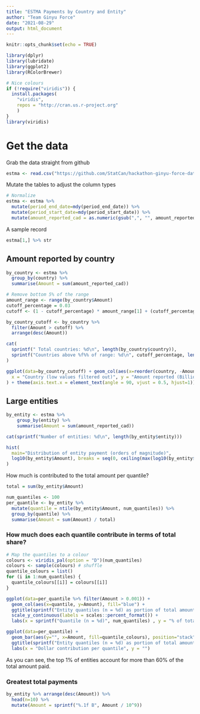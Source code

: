 ```yaml
---
title: "ESTMA Payments by Country and Entity"
author: "Team Ginyu Force"
date: "2021-08-29"
output: html_document
---
```


```r
knitr::opts_chunk$set(echo = TRUE)
```

```r
library(dplyr)
library(lubridate)
library(ggplot2)
library(RColorBrewer)

# Nice colours
if (!require("viridis")) { 
  install.packages(
    "viridis",
    repos = "http://cran.us.r-project.org"
    )
}
library(viridis)
```

# Get the data

Grab the data straight from github

```r
estma <- read.csv("https://github.com/StatCan/hackathon-ginyu-force-data/raw/main/estma-payments.csv")
```

Mutate the tables to adjust the column types

```r
# Normalize 
estma <- estma %>%
  mutate(period_end_date=mdy(period_end_date)) %>%
  mutate(period_start_date=mdy(period_start_date)) %>%
  mutate(amount_reported_cad = as.numeric(gsub(",", "", amount_reported_cad)))

```

A sample record

```r
estma[1,] %>% str
```


## Amount reported by country

```r
by_country <- estma %>%
  group_by(country) %>%
  summarise(Amount = sum(amount_reported_cad))

# Remove bottom 5% of the range
amount_range <- range(by_country$Amount)
cutoff_percentage = 0.03
cutoff <- (1 - cutoff_percentage) * amount_range[1] + (cutoff_percentage) * amount_range[2]

by_country_cutoff <- by_country %>%
  filter(Amount > cutoff) %>%
  arrange(desc(Amount))

cat(
  sprintf(" Total countries: %d\n", length(by_country$country)),
  sprintf("Countries above %f%% of range: %d\n", cutoff_percentage, length(by_country_cutoff$country))
)
```

```r
ggplot(data=by_country_cutoff) + geom_col(aes(x=reorder(country, -Amount), y=Amount / 1000000000), fill="blue") + labs(
  x = "Country (low values filtered out)", y = "Amount reported (Billions CAD)"
) + theme(axis.text.x = element_text(angle = 90, vjust = 0.5, hjust=1)) + scale_y_continuous(labels = scales::dollar_format())
```

## Large entities

```r
by_entity <- estma %>% 
    group_by(entity) %>% 
    summarise(Amount = sum(amount_reported_cad))

cat(sprintf("Number of entities: %d\n", length(by_entity$entity)))
```

```r
hist(
  main="Distribution of entity payment (orders of magnitude)", 
  log10(by_entity$Amount), breaks = seq(0, ceiling(max(log10(by_entity$Amount))), by = 0.5)
)
```

How much is contributed to the total amount per quantile?

```r
total = sum(by_entity$Amount)

num_quantiles <- 100
per_quantile <- by_entity %>% 
  mutate(quantile = ntile(by_entity$Amount, num_quantiles)) %>%
  group_by(quantile) %>%
  summarise(Amount = sum(Amount) / total)
```

### How much does each quantile contribute in terms of total share?

```r
# Map the quantiles to a colour
colours <- viridis_pal(option = "D")(num_quantiles)
colours <- sample(colours) # shuffle
quantile_colours = list()
for (i in 1:num_quantiles) {
  quantile_colours[[i]] = colours[[i]]
}

ggplot(data=per_quantile %>% filter(Amount > 0.001)) +
  geom_col(aes(x=quantile, y=Amount), fill="blue") +
  ggtitle(sprintf("Entity quantiles (n = %d) as portion of total amount", num_quantiles)) +
  scale_y_continuous(labels = scales::percent_format()) +
  labs(x = sprintf("Quantile (n = %d)", num_quantiles) , y = "% of total")
```



```r
ggplot(data=per_quantile) +
  geom_bar(aes(y="", x=Amount, fill=quantile_colours), position="stack", stat="identity") + 
  ggtitle(sprintf("Entity quantiles (n = %d) as portion of total amount", num_quantiles)) +
  labs(x = "Dollar contribution per quantile", y = "")
```

As you can see, the top 1% of entities account for more than 60% of the total amount paid.

### Greatest total payments

```r
by_entity %>% arrange(desc(Amount)) %>%
  head(n=10) %>% 
  mutate(Amount = sprintf("%.1f B", Amount / 10^9))
```

